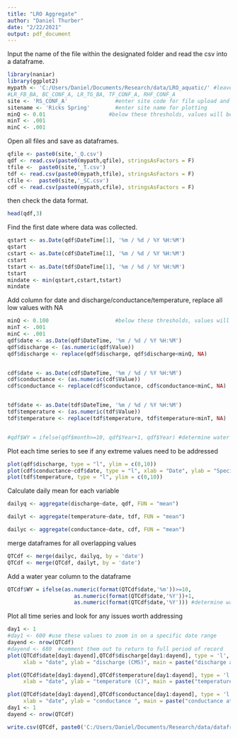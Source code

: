 ```yaml
---
title: "LRO Aggregate"
author: "Daniel Thurber"
date: "2/22/2021"
output: pdf_document
---
```


Input the name of the file within the designated folder and read the csv into a dataframe.
```r
library(naniar)
library(ggplot2)
mypath <- 'C:/Users/Daniel/Documents/Research/data/LRO_aquatic/' #leave this directory alone!
#LR_FB_BA, BC_CONF_A, LR_TG_BA, TF_CONF_A, RHF_CONF_A
site <- 'RS_CONF_A'               #enter site code for file upload and export
sitename <- 'Ricks Spring'        #enter site name for plotting
minQ <- 0.01                    #below these thresholds, values will be replaced with NA
minT <- .001
minC <- .001
```

Open all files and save as dataframes.
```r

qfile <- paste0(site,'_Q.csv')
qdf <- read.csv(paste0(mypath,qfile), stringsAsFactors = F)
tfile <-  paste0(site,'_T.csv')
tdf <- read.csv(paste0(mypath,tfile), stringsAsFactors = F)
cfile <-  paste0(site,'_SC.csv')
cdf <- read.csv(paste0(mypath,cfile), stringsAsFactors = F)
```

then check the data format. 
```r
head(qdf,3)
```




Find the first date where data was collected.
```r
qstart <- as.Date(qdf$DateTime[1], '%m / %d / %Y %H:%M')
qstart
cstart <- as.Date(cdf$DateTime[1], '%m / %d / %Y %H:%M')
cstart
tstart <- as.Date(tdf$DateTime[1], '%m / %d / %Y %H:%M')
tstart
mindate <- min(qstart,cstart,tstart)
mindate
```


Add column for date and discharge/conductance/temperature, replace all low values with NA
```r
minQ <- 0.100                     #below these thresholds, values will be replaced with NA
minT <- .001
minC <- .001
qdf$date <- as.Date(qdf$DateTime, '%m / %d / %Y %H:%M')
qdf$discharge <- (as.numeric(qdf$Value))
qdf$discharge <- replace(qdf$discharge, qdf$discharge<minQ, NA)


cdf$date <- as.Date(cdf$DateTime, '%m / %d / %Y %H:%M')
cdf$conductance <- (as.numeric(cdf$Value))
cdf$conductance <- replace(cdf$conductance, cdf$conductance<minC, NA)


tdf$date <- as.Date(tdf$DateTime, '%m / %d / %Y %H:%M')
tdf$temperature <- (as.numeric(tdf$Value))
tdf$temperature <- replace(tdf$temperature, tdf$temperature<minT, NA)


#qdf$WY = ifelse(qdf$month>=10, qdf$Year+1, qdf$Year) #determine water year
```

Plot each time series to see if any extreme values need to be addressed
```r
plot(qdf$discharge, type = "l", ylim = c(0,10))
plot(cdf$conductance~cdf$date, type = "l", xlab = "Date", ylab = "Specific Conductance")
plot(tdf$temperature, type = "l", ylim = c(0,10))
```


Calculate daily mean for each variable
```r
dailyq <- aggregate(discharge~date, qdf, FUN = "mean")

dailyt <- aggregate(temperature~date, tdf, FUN = "mean")

dailyc <- aggregate(conductance~date, cdf, FUN = "mean")

```


merge dataframes for all overlapping values
```r
QTCdf <- merge(dailyc, dailyq, by = 'date')
QTCdf <- merge(QTCdf, dailyt, by = 'date')
```

Add a water year column to the dataframe
```r
QTCdf$WY = ifelse(as.numeric(format(QTCdf$date,'%m'))>=10, 
                     as.numeric(format(QTCdf$date,'%Y'))+1, 
                     as.numeric(format(QTCdf$date,'%Y'))) #determine water year
```

Plot all time series and look for any issues worth addressing
```r
day1 <- 1
#day1 <- 600 #use these values to zoom in on a specific date range
dayend <- nrow(QTCdf)
#dayend <- 680  #comment them out to return to full period of record
plot(QTCdf$date[day1:dayend],QTCdf$discharge[day1:dayend], type = 'l', col = 'cadetblue4',
     xlab = "date", ylab = "discharge (CMS)", main = paste("discharge at ", sitename))

plot(QTCdf$date[day1:dayend],QTCdf$temperature[day1:dayend], type = 'l', col = 'cadetblue4',
     xlab = "date", ylab = "temperature (C)", main = paste("temperature at ", sitename))

plot(QTCdf$date[day1:dayend],QTCdf$conductance[day1:dayend], type = 'l', col = 'cadetblue4',
     xlab = "date", ylab = "conductance ", main = paste("conductance at ", sitename))
day1 <- 1
dayend <- nrow(QTCdf)
```



```r
write.csv(QTCdf, paste0('C:/Users/Daniel/Documents/Research/data/dataframes/',site,'.csv'), row.names = F)
```





